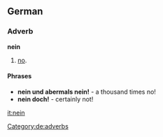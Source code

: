
==German==
[[Category:de:adverbs]]
===Adverb===
'''nein'''
# [[no]].

====Phrases====
* '''nein und abermals nein!''' - a thousand times no!
* '''nein doch!''' - certainly not!

[[it:nein]]